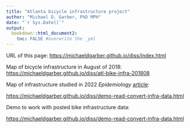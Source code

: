 ```yaml
---
title: "Atlanta bicycle infrastructure project"
author: "Michael D. Garber, PhD MPH"
date: "`r Sys.Date()`"
output: 
  bookdown::html_document2:
    toc: FALSE #overwrite the _yml
---
```


URL of this page: <https://michaeldgarber.github.io/diss/index.html>

Map of bicycle infrastructure in August of 2018: <https://michaeldgarber.github.io/diss/atl-bike-infra-201808>

Map of infrastructure studied in 2022 *Epidemiology* [article](https://journals.lww.com/epidem/abstract/2022/07000/have_paved_trails_and_protected_bike_lanes_led_to.7.aspx):

<https://michaeldgarber.github.io/diss/demo-read-convert-infra-data.html>

Demo to work with posted bike infrastructure data:

<https://michaeldgarber.github.io/diss/demo-read-convert-infra-data.html>
